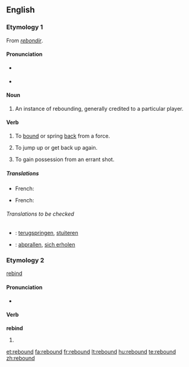 ==English==

===Etymology 1===
From {{OF.}} ''[[rebondir]]''.

====Pronunciation====
*{{a|RP}} {{IPA|ri'bɑʊnd}}
*{{a|US}} {{IPA|'ribɑʊnd}}

====Noun====
{{en-noun}}

# {{sports}} An instance of rebounding, generally credited to a particular player.

====Verb====
{{en-verb|rebounds|rebounding|rebounded}}

# To [[bound]] or spring [[back]] from a force.
# {{figurative}} To jump up or get back up again.
# {{context|sports}} To gain possession from an errant shot.

=====Translations=====
{{trans-top|To bound or spring back from a force}}
*French: {{t|fr|rebondir}}
{{trans-mid}}
{{trans-bottom}}

{{trans-top|To jump up or get back up again}} 
*French: {{t|fr|rebondir}}
{{trans-mid}}
{{trans-bottom}}

{{top|(sports) to gain possession from an errant shot}}
{{trans-mid}}
{{trans-bottom}}

======Translations to be checked======
{{checktrans}}
*{{ttbc|Dutch}}: [[terugspringen]], [[stuiteren]]
*{{ttbc|German}}: [[abprallen]], [[sich erholen]]

===Etymology 2===
[[rebind]]

====Pronunciation====
* {{IPA|'ribɑʊnd}}

====Verb====
'''rebind'''

# {{past of|[[rebind]]}}

[[et:rebound]]
[[fa:rebound]]
[[fr:rebound]]
[[lt:rebound]]
[[hu:rebound]]
[[te:rebound]]
[[zh:rebound]]